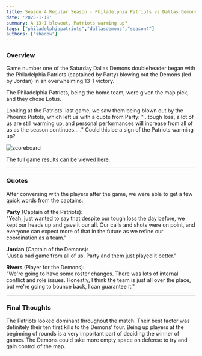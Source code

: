 ```yaml
---
title: Season 4 Regular Season - Philadelphia Patriots vs Dallas Demons
date: '2025-1-18'
summary: A 13-1 blowout, Patriots warming up?
tags: ["philadelphiapatriots","dallasdemons","season4"]
authors: ["shadow"]
---
```

### Overview

Game number one of the Saturday Dallas Demons doubleheader began with the Philadelphia Patriots (captained by Party) blowing out the Demons (led by Jordan) in an overwhelming 13-1 victory.

The Philadelphia Patriots, being the home team, were given the map pick, and they chose Lotus.

Looking at the Patriots' last game, we saw them being blown out by the Phoenix Pistols, which left us with a quote from Party: "...tough loss, a lot of us are still warming up, and personal performances will increase from all of us as the season continues... ." Could this be a sign of the Patriots warming up?

![scoreboard](https://cdn.discordapp.com/attachments/1329973059272048721/1330335460089921606/image.png?ex=678d9af2&is=678c4972&hm=63487415e701aa94cd2a5aeec0bfb0110746a5be4e151c53e6a45d32751336dd&)

The full game results can be viewed [here](https://tracker.gg/valorant/match/0c3ab48c-32a9-4f41-a099-22b4042b4873).

---
### Quotes

After conversing with the players after the game, we were able to get a few quick words from the captains:

**Party** (Captain of the Patriots):  
"Yeah, just wanted to say that despite our tough loss the day before, we kept our heads up and gave it our all. Our calls and shots were on point, and everyone can expect more of that in the future as we refine our coordination as a team."

**Jordan** (Captain of the Demons):  
"Just a bad game from all of us. Party and them just played it better."

**Rivers** (Player for the Demons):  
"We're going to have some roster changes. There was lots of internal conflict and role issues. Honestly, I think the team is just all over the place, but we're going to bounce back, I can guarantee it."

---
### Final Thoughts

The Patriots looked dominant throughout the match. Their best factor was definitely their ten first kills to the Demons' four. Being up players at the beginning of rounds is a very important part of deciding the winner of games. The Demons could take more empty space on defense to try and gain control of the map.
